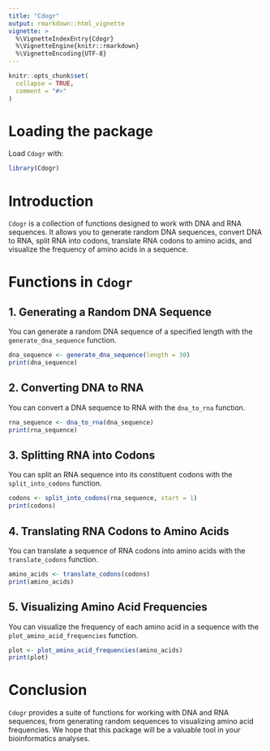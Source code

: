 ```yaml
---
title: "Cdogr"
output: rmarkdown::html_vignette
vignette: >
  %\VignetteIndexEntry{Cdogr}
  %\VignetteEngine{knitr::rmarkdown}
  %\VignetteEncoding{UTF-8}
---
```


```r
knitr::opts_chunk$set(
  collapse = TRUE,
  comment = "#>"
)
```
# Loading the package

Load `Cdogr` with:

```r
library(Cdogr)
```
# Introduction

`Cdogr` is a collection of functions designed to work with DNA and RNA sequences. It allows you to generate random DNA sequences, convert DNA to RNA, split RNA into codons, translate RNA codons to amino acids, and visualize the frequency of amino acids in a sequence.


# Functions in `Cdogr`

## 1. Generating a Random DNA Sequence

You can generate a random DNA sequence of a specified length with the `generate_dna_sequence` function.

```r
dna_sequence <- generate_dna_sequence(length = 30)
print(dna_sequence)
```

## 2. Converting DNA to RNA

You can convert a DNA sequence to RNA with the `dna_to_rna` function.

```r
rna_sequence <- dna_to_rna(dna_sequence)
print(rna_sequence)
```

## 3. Splitting RNA into Codons

You can split an RNA sequence into its constituent codons with the `split_into_codons` function.

```r
codons <- split_into_codons(rna_sequence, start = 1)
print(codons)
```

## 4. Translating RNA Codons to Amino Acids

You can translate a sequence of RNA codons into amino acids with the `translate_codons` function.

```r
amino_acids <- translate_codons(codons)
print(amino_acids)
```

## 5. Visualizing Amino Acid Frequencies

You can visualize the frequency of each amino acid in a sequence with the `plot_amino_acid_frequencies` function.

```r
plot <- plot_amino_acid_frequencies(amino_acids)
print(plot)
```

# Conclusion

`Cdogr` provides a suite of functions for working with DNA and RNA sequences, from generating random sequences to visualizing amino acid frequencies. We hope that this package will be a valuable tool in your bioinformatics analyses.

